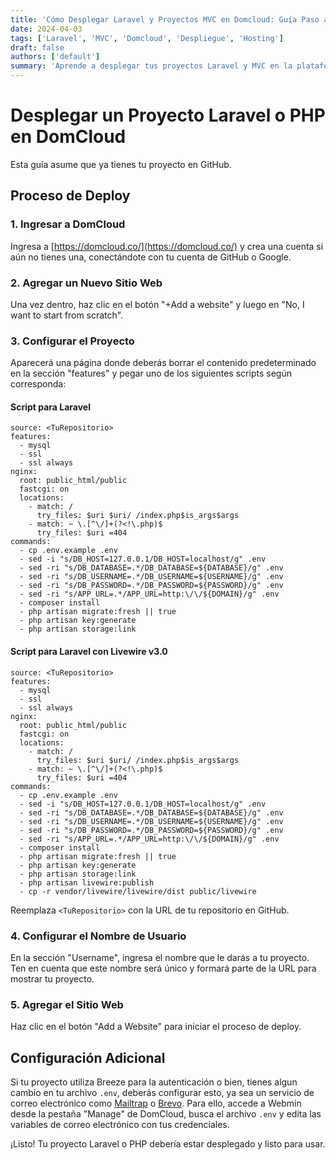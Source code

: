 ```yaml
---
title: 'Cómo Desplegar Laravel y Proyectos MVC en Domcloud: Guía Paso a Paso'
date: 2024-04-03
tags: ['Laravel', 'MVC', 'Domcloud', 'Despliegue', 'Hosting']
draft: false
authors: ['default']
summary: 'Aprende a desplegar tus proyectos Laravel y MVC en la plataforma de hosting Domcloud de manera sencilla y rápida. Esta guía detallada te muestra el proceso paso a paso con capturas de pantalla.'
---
```

# Desplegar un Proyecto Laravel o PHP en DomCloud

Esta guía asume que ya tienes tu proyecto en GitHub.

## Proceso de Deploy

### 1. Ingresar a DomCloud
Ingresa a [https://domcloud.co/](https://domcloud.co/) y crea una cuenta si aún no tienes una, conectándote con tu cuenta de GitHub o Google.

### 2. Agregar un Nuevo Sitio Web
Una vez dentro, haz clic en el botón "+Add a website" y luego en "No, I want to start from scratch".

### 3. Configurar el Proyecto
Aparecerá una página donde deberás borrar el contenido predeterminado en la sección "features" y pegar uno de los siguientes scripts según corresponda:

#### Script para Laravel
```
source: <TuRepositorio>
features:
  - mysql
  - ssl
  - ssl always
nginx:
  root: public_html/public
  fastcgi: on
  locations:
    - match: /
      try_files: $uri $uri/ /index.php$is_args$args
    - match: ~ \.[^\/]+(?<!\.php)$
      try_files: $uri =404
commands:
  - cp .env.example .env
  - sed -i "s/DB_HOST=127.0.0.1/DB_HOST=localhost/g" .env
  - sed -ri "s/DB_DATABASE=.*/DB_DATABASE=${DATABASE}/g" .env
  - sed -ri "s/DB_USERNAME=.*/DB_USERNAME=${USERNAME}/g" .env
  - sed -ri "s/DB_PASSWORD=.*/DB_PASSWORD=${PASSWORD}/g" .env
  - sed -ri "s/APP_URL=.*/APP_URL=http:\/\/${DOMAIN}/g" .env
  - composer install
  - php artisan migrate:fresh || true
  - php artisan key:generate
  - php artisan storage:link
```

#### Script para Laravel con Livewire v3.0
```
source: <TuRepositorio>
features:
  - mysql
  - ssl
  - ssl always
nginx:
  root: public_html/public
  fastcgi: on
  locations:
    - match: /
      try_files: $uri $uri/ /index.php$is_args$args
    - match: ~ \.[^\/]+(?<!\.php)$
      try_files: $uri =404
commands:
  - cp .env.example .env
  - sed -i "s/DB_HOST=127.0.0.1/DB_HOST=localhost/g" .env
  - sed -ri "s/DB_DATABASE=.*/DB_DATABASE=${DATABASE}/g" .env
  - sed -ri "s/DB_USERNAME=.*/DB_USERNAME=${USERNAME}/g" .env
  - sed -ri "s/DB_PASSWORD=.*/DB_PASSWORD=${PASSWORD}/g" .env
  - sed -ri "s/APP_URL=.*/APP_URL=http:\/\/${DOMAIN}/g" .env
  - composer install
  - php artisan migrate:fresh || true
  - php artisan key:generate
  - php artisan storage:link
  - php artisan livewire:publish
  - cp -r vendor/livewire/livewire/dist public/livewire
```

Reemplaza `<TuRepositorio>` con la URL de tu repositorio en GitHub.

### 4. Configurar el Nombre de Usuario
En la sección "Username", ingresa el nombre que le darás a tu proyecto. Ten en cuenta que este nombre será único y formará parte de la URL para mostrar tu proyecto.

### 5. Agregar el Sitio Web
Haz clic en el botón "Add a Website" para iniciar el proceso de deploy.

## Configuración Adicional
Si tu proyecto utiliza Breeze para la autenticación o bien, tienes algun cambio en tu archivo `.env`, deberás configurar esto, ya sea un servicio de correo electrónico como [Mailtrap](https://mailtrap.io/) o [Brevo](https://www.brevo.com/). Para ello, accede a Webmin desde la pestaña "Manage" de DomCloud, busca el archivo `.env` y edita las variables de correo electrónico con tus credenciales.

¡Listo! Tu proyecto Laravel o PHP debería estar desplegado y listo para usar.